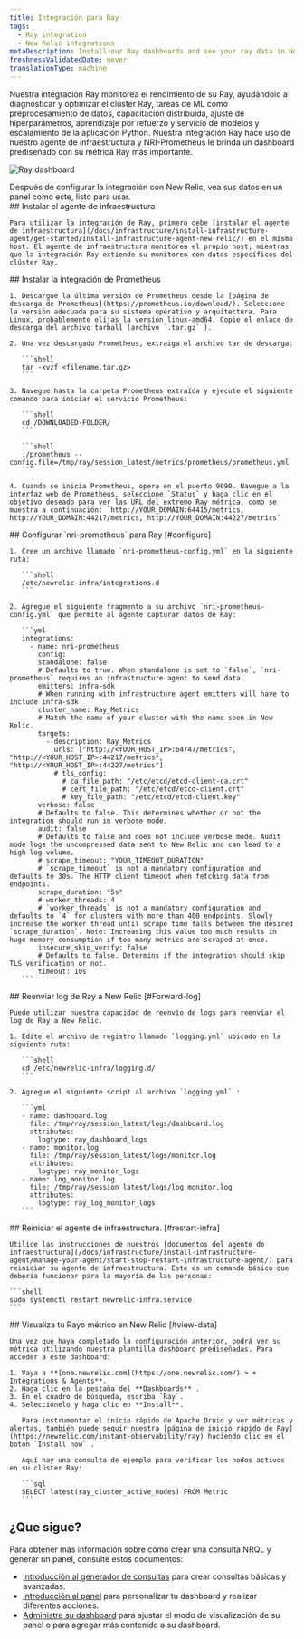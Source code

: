 ```yaml
---
title: Integración para Ray
tags:
  - Ray integration
  - New Relic integrations
metaDescription: Install our Ray dashboards and see your ray data in New Relic.
freshnessValidatedDate: never
translationType: machine
---
```


Nuestra integración Ray monitorea el rendimiento de su Ray, ayudándolo a diagnosticar y optimizar el clúster Ray, tareas de ML como preprocesamiento de datos, capacitación distribuida, ajuste de hiperparámetros, aprendizaje por refuerzo y servicio de modelos y escalamiento de la aplicación Python. Nuestra integración Ray hace uso de nuestro agente de infraestructura y NRI-Prometheus le brinda un dashboard prediseñado con su métrica Ray más importante.

<img
  src="/images/infrastructure_screenshot-full_ray-dashboard.webp"
  title="Ray dashboard"
  alt="Ray dashboard"
/>

<figcaption>
  Después de configurar la integración con New Relic, vea sus datos en un panel como este, listo para usar.
</figcaption>

<Steps>
  <Step>
    ## Instalar el agente de infraestructura

    Para utilizar la integración de Ray, primero debe [instalar el agente de infraestructura](/docs/infrastructure/install-infrastructure-agent/get-started/install-infrastructure-agent-new-relic/) en el mismo host. El agente de infraestructura monitorea el propio host, mientras que la integración Ray extiende su monitoreo con datos específicos del clúster Ray.
  </Step>

  <Step>
    ## Instalar la integración de Prometheus

    1. Descargue la última versión de Prometheus desde la [página de descarga de Prometheus](https://prometheus.io/download/). Seleccione la versión adecuada para su sistema operativo y arquitectura. Para Linux, probablemente elijas la versión linux-amd64. Copie el enlace de descarga del archivo tarball (archivo `.tar.gz` ).

    2. Una vez descargado Prometheus, extraiga el archivo tar de descarga:

       ```shell
       tar -xvzf <filename.tar.gz>
       ```

    3. Navegue hasta la carpeta Prometheus extraída y ejecute el siguiente comando para iniciar el servicio Prometheus:

       ```shell
       cd /DOWNLOADED-FOLDER/
       ```

       ```shell
       ./prometheus --config.file=/tmp/ray/session_latest/metrics/prometheus/prometheus.yml
       ```

    4. Cuando se inicia Prometheus, opera en el puerto 9090. Navegue a la interfaz web de Prometheus, seleccione `Status` y haga clic en el objetivo deseado para ver las URL del extremo Ray métrica, como se muestra a continuación: `http://YOUR_DOMAIN:64415/metrics, http://YOUR_DOMAIN:44217/metrics, http://YOUR_DOMAIN:44227/metrics`
  </Step>

  <Step>
    ## Configurar `nri-prometheus` para Ray [#configure]

    1. Cree un archivo llamado `nri-prometheus-config.yml` en la siguiente ruta:

       ```shell
       /etc/newrelic-infra/integrations.d
       ```

    2. Agregue el siguiente fragmento a su archivo `nri-prometheus-config.yml` que permite al agente capturar datos de Ray:

       ```yml
       integrations:
         - name: nri-prometheus
           config:
           standalone: false
           # Defaults to true. When standalone is set to `false`, `nri-prometheus` requires an infrastructure agent to send data.
           emitters: infra-sdk
           # When running with infrastructure agent emitters will have to include infra-sdk
           cluster_name: Ray_Metrics
           # Match the name of your cluster with the name seen in New Relic. 
           targets:
             - description: Ray_Metrics
               urls: ["http://<YOUR_HOST_IP>:64747/metrics", "http://<YOUR_HOST_IP>:44217/metrics", "http://<YOUR_HOST_IP>:44227/metrics"]
               # tls_config:
                 # ca_file_path: "/etc/etcd/etcd-client-ca.crt"
                 # cert_file_path: "/etc/etcd/etcd-client.crt"
                 # key_file_path: "/etc/etcd/etcd-client.key"
           verbose: false
           # Defaults to false. This determines whether or not the integration should run in verbose mode.
           audit: false
           # Defaults to false and does not include verbose mode. Audit mode logs the uncompressed data sent to New Relic and can lead to a high log volume.
           # scrape_timeout: "YOUR_TIMEOUT_DURATION"
           # `scrape_timeout` is not a mandatory configuration and defaults to 30s. The HTTP client timeout when fetching data from endpoints.
           scrape_duration: "5s"
           # worker_threads: 4
           # `worker_threads` is not a mandatory configuration and defaults to `4` for clusters with more than 400 endpoints. Slowly increase the worker thread until scrape time falls between the desired `scrape_duration`. Note: Increasing this value too much results in huge memory consumption if too many metrics are scraped at once.
           insecure_skip_verify: false
           # Defaults to false. Determins if the integration should skip TLS verification or not.
           timeout: 10s
       ```
  </Step>

  <Step>
    ## Reenviar log de Ray a New Relic [#Forward-log]

    Puede utilizar nuestra capacidad de reenvío de logs para reenviar el log de Ray a New Relic.

    1. Edite el archivo de registro llamado `logging.yml` ubicado en la siguiente ruta:

       ```shell
       cd /etc/newrelic-infra/logging.d/
       ```

    2. Agregue el siguiente script al archivo `logging.yml` :

       ```yml
       - name: dashboard.log
         file: /tmp/ray/session_latest/logs/dashboard.log
         attributes:
           logtype: ray_dashboard_logs
       - name: monitor.log
         file: /tmp/ray/session_latest/logs/monitor.log
         attributes:
           logtype: ray_monitor_logs
       - name: log_monitor.log
         file: /tmp/ray/session_latest/logs/log_monitor.log
         attributes:
           logtype: ray_log_monitor_logs
       ```
  </Step>

  <Step>
    ## Reiniciar el agente de infraestructura. [#restart-infra]

    Utilice las instrucciones de nuestros [documentos del agente de infraestructura](/docs/infrastructure/install-infrastructure-agent/manage-your-agent/start-stop-restart-infrastructure-agent/) para reiniciar su agente de infraestructura. Este es un comando básico que debería funcionar para la mayoría de las personas:

    ```shell
    sudo systemctl restart newrelic-infra.service
    ```
  </Step>

  <Step>
    ## Visualiza tu Rayo métrico en New Relic [#view-data]

    Una vez que haya completado la configuración anterior, podrá ver su métrica utilizando nuestra plantilla dashboard prediseñadas. Para acceder a este dashboard:

    1. Vaya a **[one.newrelic.com](https://one.newrelic.com/) > + Integrations & Agents**.
    2. Haga clic en la pestaña del **Dashboards** .
    3. En el cuadro de búsqueda, escriba `Ray`.
    4. Selecciónelo y haga clic en **Install**.

       Para instrumentar el inicio rápido de Apache Druid y ver métricas y alertas, también puede seguir nuestra [página de inicio rápido de Ray](https://newrelic.com/instant-observability/ray) haciendo clic en el botón `Install now` .

       Aquí hay una consulta de ejemplo para verificar los nodos activos en su clúster Ray:

       ```sql
       SELECT latest(ray_cluster_active_nodes) FROM Metric
       ```
  </Step>
</Steps>

## ¿Que sigue?

Para obtener más información sobre cómo crear una consulta NRQL y generar un panel, consulte estos documentos:

* [Introducción al generador de consultas](/docs/query-your-data/explore-query-data/query-builder/introduction-query-builder) para crear consultas básicas y avanzadas.
* [Introducción al panel](/docs/query-your-data/explore-query-data/dashboards/introduction-dashboards) para personalizar tu dashboard y realizar diferentes acciones.
* [Administre su dashboard](/docs/query-your-data/explore-query-data/dashboards/manage-your-dashboard) para ajustar el modo de visualización de su panel o para agregar más contenido a su dashboard.
